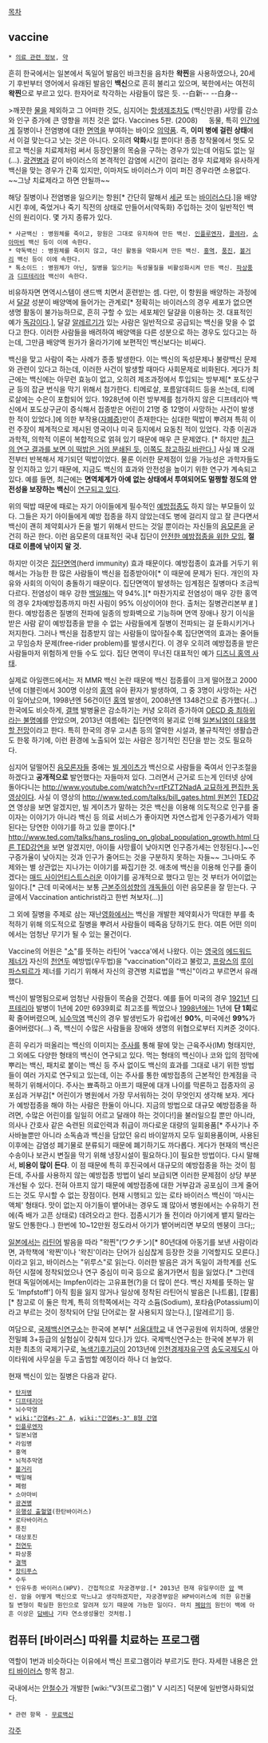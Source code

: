 [[목차]]

== vaccine ==
 * [[의료 관련 정보]], [[약]]

흔히 한국에서는 일본에서 독일어 발음인 바크친을 음차한 '''왁찐'''을 사용하였으나, 20세기 후반부터 영어에서 유래된 발음인 '''백신'''으로 흔히 불리고 있으며, 북한에서는 여전히 '''왁찐'''으로 부르고 있다. 한자어로 착각하는 사람들이 많은 듯. --白新-- --白身--

>깨끗한 [[물]]을 제외하고 그 어떠한 것도, 심지어는 [[항생제]]조차도 (백신만큼) 사망률 감소와 인구 증가에 큰 영향을 끼친 것은 없다. Vaccines 5판. (2008)
　
동물, 특히 [[인간]]에게 질병이나 전염병에 대한 [[면역]]을 부여하는 바이오 [[약|의약품]].
즉, '''이미 병에 걸린 상태'''에서 이걸 맞는다고 낫는 것은 아니다. 오히려 '''악화'''시킬 뿐이다! 종종 창작물에서 멋도 모르고 백신을 치료제처럼 써서 등장인물의 목숨을 구하는 경우가 있는데 어림도 없는 일(…). [[광견병]]과 같이 바이러스의 본격적인 감염에 시간이 걸리는 경우 치료제와 유사하게 백신을 맞는 경우가 간혹 있지만, 이마저도 바이러스가 이미 퍼진 경우라면 소용없다. ~~그냥 치료제라고 하면 안될까~~

해당 질병이나 전염병을 일으키는 항원[* 간단히 말해서 [[세균]] 또는 [[바이러스]]다.]을 배양시킨 후에, 죽었거나 죽기 직전의 상태로 만들어서(약독화) 주입하는 것이 일반적인 백신의 원리이다. 몇 가지 종류가 있다.

 * 사균백신 : 병원체를 죽이고, 항원은 그대로 유지하여 만든 백신. [[인플루엔자]], [[콜레라]], [[소아마비]] 백신 등이 이에 속한다.
 * 약독백신 : 병원체를 죽이지 않고, 대신 활동을 약화시켜 만든 백신. [[홍역]], [[풍진]], [[볼거리]] 백신 등이 이에 속한다.
 * 톡소이드 : 병원체가 아닌, 질병을 일으키는 독성물질을 비활성화시켜 만든 백신. [[파상풍]]과 [[디프테리아]] 백신이 속한다.

비유하자면 면역시스템이 샌드백 치면서 훈련받는 셈. 다만, 이 항원을 배양하는 과정에서 [[달걀]] 성분이 배양액에 들어가는 관계로[* 정확히는 바이러스의 경우 세포가 없으면 생명 활동이 불가능하므로, 흔히 구할 수 있는 세포체인 달걀을 이용하는 것. 대표적인 예가 [[독감]]이다.], 달걀 [[알레르기]]가 있는 사람은 일반적으로 공급되는 백신을 맞을 수 없다고 한다. 이러한 사람들을 배려하여 배양액을 다른 성분으로 하는 경우도 있다고는 하는데, 그만큼 배양액 원가가 올라가기에 보편적인 백신보다는 비싸다.

백신을 맞고 사람이 죽는 사례가 종종 발생한다. 이는 백신의 독성문제나 불량백신 문제와 관련이 있다고 하는데, 이러한 사건이 발생할 때마다 사회문제로 비화된다. 게다가 최근에는 백신에는 아무런 효능이 없고, 오히려 제조과정에서 투입되는 방부제[* 포도상구균 등의 잡균 번식을 막기 위해서 첨가한다. 티메로살, 포름알데히드 등을 쓰는데, 티메로살에는 수은이 포함되어 있다. 1928년에 이런 방부제를 첨가하지 않은 디프테리아 백신에서 포도상구균이 증식해서 접종받은 어린이 21명 중 12명이 사망하는 사건이 발생한 적이 있었다.]에 의한 부작용([[자폐증]])만이 존재한다는 심대한 떡밥이 뿌려져 특히 이런 주장이 체계적으로 제시된 영국이나 미국 등지에서 요동친 적이 있었다. 각종 이권과 과학적, 의학적 이론이 복합적으로 얽혀 있기 때문에 매우 큰 문제였다. [* 하지만 [http://www.donga.com/fbin/output?n=200104240092 최근의 연구 결과를 보면 이 떡밥은 거의 분쇄된 듯.] [http://www.koreahealthlog.com/319 이쪽도 참고하길 바란다.]] 사실 꽤 오래 전부터 반복해서 제기되던 떡밥이었다. 물론 이러한 문제점이 있을 가능성은 과학자들도 잘 인지하고 있기 때문에, 지금도 백신의 효과와 안전성을 높이기 위한 연구가 계속되고 있다. 예를 들면, 최근에는 '''면역체계가 아예 없는 상태에서 투여되어도 멀쩡할 정도의 안전성을 보장하는 백신'''이 [http://mirian.kisti.re.kr/global/global_v.jsp?record_no=234109 연구되고 있다].

위의 떡밥 때문에 때로는 자기 아이들에게 필수적인 [[예방접종]]도 하지 않는 부모들이 있다. 그들은 자기 아이들에게 예방 접종을 하지 않았는데도 병에 걸리지 않고 잘 큰다면서 백신이 괜히 제약회사가 돈을 벌기 위해서 만드는 것일 뿐이라는 자신들의 [[음모론]]을 굳건히 하곤 한다. 이런 음모론의 대표적인 국내 집단이 [[안전한 예방접종을 위한 모임]], '''절대로 이름에 낚이지 말 것.'''

하지만 이것은 [http://healthcare.joins.com/news/wellbing_article.asp?total_id=4053512 집단면역](herd immunity) 효과 때문이다. 예방접종이 효과를 거두기 위해서는 가능한 한 많은 사람들이 백신을 접종받아야[* 이 때문에 문제가 된다. 개인의 자유와 사회의 이익이 충돌하기 때문이다. 집단면역이 발생하는 임계점은 질병마다 조금씩 다르다. 전염성이 매우 강한 [[백일해]]는 약 94%.][* 마찬가지로 전염성이 매우 강한 홍역의 경우 2차예방접종까지 마친 사림이 95% 이상이어야 한다. 출처는 질병관리본부 [http://www.cdc.go.kr/CDC/cms/cmsFileDownload.jsp?fid=31&cid=20615&fieldName=attach1&index=1 #] ] 한다. 예방접종은 질병의 전파에 일종의 방화벽으로 기능하며 면역 장애나 장기 이식을 받은 사람 같이 예방접종을 받을 수 없는 사람들에게 질병이 전파되는 걸 둔화시키거나 저지한다. 그러나 백신을 접종받지 않는 사람들이 많아질수록 집단면역의 효과는 줄어들고 무임승차 문제(free-rider problem)를 발생시킨다. 이 경우 오히려 예방접종을 받은 사람들마저 위험하게 만들 수도 있다. 집단 면역이 무너진 대표적인 예가 [[디즈니 홍역 사태]].

실제로 아일랜드에서는 저 MMR 백신 논란 때문에 백신 접종률이 크게 떨어졌고 2000년에 더블린에서 300명 이상의 [[홍역]] 유아 환자가 발생하여, 그 중 3명이 사망하는 사건이 일어났으며, 1998년엔 56건이던 [[홍역]] 발생이, 2008년엔 1348건으로 증가했다(...) 한국에도 비슷하게, [[결핵]] 발병율은 감소하기는 커녕 오히려 증가하여 [http://news.hankooki.com/lpage/opinion/201303/h2013032521032624440.htm OECD 중 최하위라는 불명예]를 안았으며, 2013년 여름에는 집단면역의 붕괴로 인해 [http://news.donga.com/3/all/20130318/53774327/1 일본뇌염이 대유행할 전망]이라고 한다. 특히 한국의 경우 고시촌 등의 열악한 시설과, 불규칙적인 생활습관도 한몫 하기에, 이런 환경에 노출되어 있는 사람은 정기적인 진단을 받는 것도 필요하다.

심지어 덜떨어진 [[음모론]]자들 중에는 [[빌 게이츠]]가 백신으로 사람들을 죽여서 인구조절을 하겠다고 '''공개적으로''' 발언했다는 자들마저 있다. 그러면서 근거로 드는게 인터넷 상에 돌아다니는 [[http://www.youtube.com/watch?v=rtFtZT2NadA 교묘하게 편집한 동영상]]이다. 사실 이 영상의 [[http://www.ted.com/talks/bill_gates.html 원본]]인 [[TED]]강연 영상을 보면 알겠지만, 빌 게이츠가 말하는 것은 백신을 이용해 의도적으로 인구를 줄이자는 이야기가 아니라 백신 등 의료 서비스가 좋아지면 자연스럽게 인구증가세가 약화된다는 당연한 이야기를 하고 있을 뿐이다.[* [[http://www.ted.com/talks/hans_rosling_on_global_population_growth.html 다른 TED강연]]을 보면 알겠지만, 아이들 사망률이 낮아지면 인구증가세는 안정된다.]~~인구증가율이 낮아지는 것과 인구가 줄어드는 것을 구분하지 못하는 자들~~ 그나마도 주제와는 별 상관없는 지나가는 이야기를 짜집기한 것. 애초에 백신을 이용해 인구를 줄이겠다는 [[매드 사이언티스트]]스러운 이야기를 공개적으로 했다고 믿는 것 부터가 어이없는 일이다.[* 근데 미국에서는 보통 [[근본주의]]성향의 [[개독]]들이 이런 음모론을 잘 믿는다. 구글에서 Vaccination antichrist라고 한번 쳐보자(...)]

그 외에 질병을 주제로 삼는 재난[[영화]]에서는 백신을 개발한 제약회사가 막대한 부를 축적하기 위해 의도적으로 질병을 뿌려서 사람들이 떼죽음 당하기도 한다. 여튼 어떤 의미에서는 엄청난 무기가 될 수 있는 물건이다. 

Vaccine의 어원은 "[[소]]"를 뜻하는 라틴어 'vacca'에서 나왔다. 이는 [[영국]]의 [[에드워드 제너]]가 자신의 [[천연두]] 예방법(우두법)을 "vaccination"이라고 불렀고, [[프랑스]]의 [[루이 파스퇴르]]가 제너를 기리기 위해서 자신의 광견병 치료법을 "백신"이라고 부르면서 유래했다.

백신이 발명됨으로써 엄청난 사람들이 목숨을 건졌다. 예를 들어 미국의 경우 [[1921년]] [[디프테리아]] 발병이 1년에 20만 6939회로 최고조를 찍었으나 [[1998년]]에는 1년에 '''단 1회'''로 확 줄어버렸으며, [[뇌수막염]] 백신의 경우 발생빈도가 유럽에선 '''90%''', 미국에선 '''99%'''가 줄어버렸다(…) 즉, 백신이 수많은 사람들을 장애와 생명의 위협으로부터 지켜준 것이다.

흔히 우리가 떠올리는 백신의 이미지는 [[주사]]를 통해 팔에 맞는 근육주사(IM) 형태지만, 그 외에도 다양한 형태의 백신이 연구되고 있다. 먹는 형태의 백신이나 코와 입의 점막에 뿌리는 백신, 패치로 붙이는 백신 등 주사 없이도 백신의 효과를 그대로 내기 위한 방법들이 여러 가지로 연구되고 있는데, 이는 주사를 통한 예방접종의 근본적인 한계점을 극복하기 위해서이다. 주사는 뾰족하고 아프기 때문에 대개 나이를 막론하고 접종자의 공포심과 거부감[* 어린이가 병원에서 가장 무서워하는 것이 무엇인지 생각해 보자. 게다가 예방접종을 해야 하는 사람은 한둘이 아니다. 지금의 방법으로 대규모 예방접종을 하려면, 수많은 어린이를 일일히 어르고 달래야 하는 것이다!]을 불러일으킬 뿐만 아니라, 의사나 간호사 같은 숙련된 의료인력과 취급이 까다로운 대량의 일회용품[* 주사기나 주사바늘뿐만 아니라 소독솜과 백신을 담았던 유리 바이알까지 모두 일회용품이며, 사용된 이후에는 감염성 폐기물로 분류되기 때문에 폐기하기도 까다롭다. 게다가 현재의 백신은 수송이나 보관시 변질을 막기 위해 냉장시설이 필요하다.]이 필요한 방법이다. 다시 말해서, '''비용이 많이 든다'''. 이 점 때문에 특히 후진국에서 대규모의 예방접종을 하는 것이 힘든데, 주사를 사용하지 않는 예방접종 방법이 널리 보급되면 이러한 문제점이 상당 부분 개선될 수 있다. 전혀 아프지 않기 때문에 예방접종에 대한 거부감과 공포심이 크게 줄어드는 것도 무시할 수 없는 장점이다. 
현재 시행되고 있는 로타 바이러스 백신이 '마시는 액체' 형태다. 맛이 없는지 아기들이 뱉어내는 경우도 꽤 많아서 병원에서는 수유하기 전에(즉 배가 고픈 상태로) 데려오라고 한다. 접종시기가 돌 전이라 아기에게 뱉지 말라는 말도 안통한다..) 한번에 10~12만원 정도라서 아기가 뱉어버리면 부모의 멘붕이 크다;; 

[[일본]]에서는 [[라틴어]] 발음을 따라 "왁찐"(ワクチン)[* 80년대에 아동기를 보낸 사람이라면, 과학책에 '왁찐'이나 '왁친'이라는 단어가 심심찮게 등장한 것을 기억할지도 모른다.]이라고 읽고, 바이러스는 "위루스"로 읽는다. 이러한 발음은 과거 독일이 과학계를 선도하던 시절에 정착되었으나 연구 중심이 미국 등으로 옮겨가면서 힘을 잃었다.[* 그런데 현대 독일어에서는 Impfen이라는 고유표현(?)을 더 많이 쓴다. 백신 자체를 뜻하는 말도 'Impfstoff'] 아직 힘을 잃지 않거나 일상에 정착된 라틴어식 발음은 [나트륨], [칼륨][* 참고로 이 둘은 학계, 특히 의학쪽에서는 각각 소듐(Sodium), 포타슘(Potassium)이라고 부르는 것이 정착되어 단일 단어로는 잘 사용되지 않는다.], [알레르기] 등.

여담으로, [http://www.ivi.int/korean/ 국제백신연구소]는 한국에 본부[* [[서울대학교]] 내 연구공원에 위치하며, 생물안전밀폐 3+등급의 실험실이 갖춰져 있다.]가 있다. 국제백신연구소는 한국에 본부가 위치한 최초의 국제기구로, [[녹색기후기금]]이 2013년에 [[인천경제자유구역]] [[송도국제도시]] 아이타워에 사무실을 두고 출범할 예정이라 하나 더 늘었다. 

현재 백신이 있는 질병은 다음과 같다.
 * [[탄저병]]
 * [[디프테리아]]
 * 뇌수막염
 * [[wiki:"간염#s-2" A]], [[wiki:"간염#s-3" B형 간염]]
 * [[인플루엔자]]
 * 일본뇌염
 * 라임병
 * 홍역
 * 뇌척추막염
 * [[볼거리]]
 * 백일해
 * 폐렴
 * 소아마비
 * [[광견병]]
 * [[유행성 출혈열]](한탄바이러스)
 * 로타바이러스
 * 풍진
 * 대상포진
 * [[천연두]]
 * 파상풍
 * [[결핵]]
 * [[장티푸스]]
 * 수두
 * 인유두종 바이러스(HPV). 간접적으로 자궁경부암.[* 2013년 현재 유일무이한 [[암]] 백신. 암을 어떻게 백신으로 막느냐고 생각하겠지만, 자궁경부암은 HP바이러스에 의한 유전물질 변형이 확실한 원인으로 알려져 있기 때문에 가능한 일이다. 마치 [[폐암]]의 원인이 백에 아흔 이상은 [[담배]]나 기타 연소생성물인 것처럼.]
== 컴퓨터 [바이러스] 따위를 치료하는 프로그램 ==
역할이 1번과 비슷하다는 이유에서 백신 프로그램이라 부르기도 한다. 자세한 내용은 [[안티 바이러스]] 항목 참고.

국내에서는 [[안철수]]가 개발한 [wiki:"V3(프로그램)" V 시리즈] 덕분에 일반명사화되었다.

 * 관련 항목 - [[무료백신]]

[[각주]]

